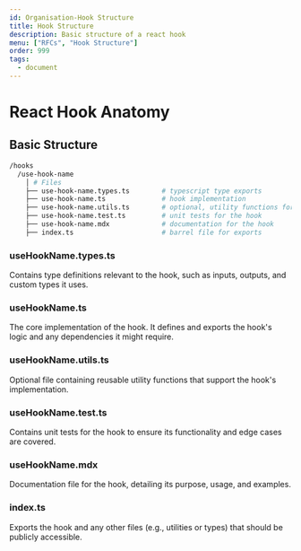 ```yaml
---
id: Organisation-Hook Structure
title: Hook Structure
description: Basic structure of a react hook
menu: ["RFCs", "Hook Structure"]
order: 999
tags:
  - document
---
```


# React Hook Anatomy

## Basic Structure

```bash
/hooks
  /use-hook-name
    │ # Files
    ├── use-hook-name.types.ts        # typescript type exports
    ├── use-hook-name.ts              # hook implementation
    ├── use-hook-name.utils.ts        # optional, utility functions for the hook
    ├── use-hook-name.test.ts         # unit tests for the hook
    ├── use-hook-name.mdx             # documentation for the hook
    ├── index.ts                      # barrel file for exports
```

### useHookName.types.ts

Contains type definitions relevant to the hook, such as inputs, outputs, and custom types it uses.

### useHookName.ts

The core implementation of the hook. It defines and exports the hook's logic and any dependencies it might require.

### useHookName.utils.ts

Optional file containing reusable utility functions that support the hook's implementation.

### useHookName.test.ts

Contains unit tests for the hook to ensure its functionality and edge cases are covered.

### useHookName.mdx

Documentation file for the hook, detailing its purpose, usage, and examples.

### index.ts

Exports the hook and any other files (e.g., utilities or types) that should be publicly accessible.
